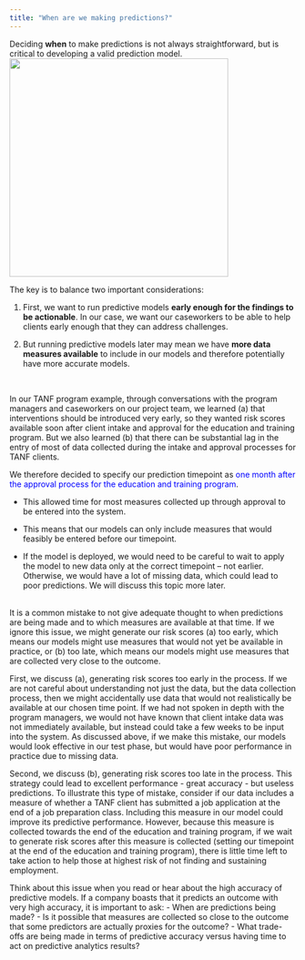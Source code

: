 ```yaml
---
title: "When are we making predictions?"
---
```


Deciding **when** to make predictions is not always straightforward, but is critical to developing a valid prediction model.
![](images/shutterstock_time.png){width="4in"}

The key is to balance two important considerations:

1.  First, we want to run predictive models **early enough for the findings to be actionable**. In our case, we want our caseworkers to be able to help clients early enough that they can address challenges.

2.  But running predictive models later may mean we have **more data measures available** to include in our models and therefore potentially have more accurate models.

\

In our TANF program example, through conversations with the program managers and caseworkers on our project team, we learned 
(a) that interventions should be introduced very early, so they wanted risk scores available soon after client intake and approval for the education and training program. But we also learned (b) that there can be substantial lag in the entry of most of data collected during the intake and approval processes for TANF clients.

We therefore decided to specify our prediction timepoint as [one month after the approval process for the education and training program]{style="color:blue"}.

-   This allowed time for most measures collected up through approval to be entered into the system.

-   This means that our models can only include measures that would feasibly be entered before our timepoint.

-   If the model is deployed, we would need to be careful to wait to apply the model to new data only at the correct timepoint -- not earlier. Otherwise, we would have a lot of missing data, which could lead to poor predictions. We will discuss this topic more later.

\
It is a common mistake to not give adequate thought to when predictions are being made and to which measures are available at that time. If we ignore this issue, we might generate our risk scores (a) too early, which means our models might use measures that would not yet be available in practice, or (b) too late, which means our models might use measures that are collected very close to the outcome. 

First, we discuss (a), generating risk scores too early in the process. If we are not careful about understanding not just the data, but the data collection process, then we might accidentally use data that would not realistically be available at our chosen time point. If we had not spoken in depth with the program managers, we would not have known that client intake data was not immediately available, but instead could take a few weeks to be input into the system. As discussed above, if we make this mistake, our models would look effective in our test phase, but would have poor performance in practice due to missing data.

Second, we discuss (b), generating risk scores too late in the process. This strategy could lead to excellent performance - great accuracy - but useless predictions. To illustrate this type of mistake, consider if our data includes a measure of whether a TANF client has submitted a job application at the end of a job preparation class. Including this measure in our model could improve its predictive performance. However, because this measure is collected towards the end of the education and training program, if we wait to generate risk scores after this measure is collected (setting our timepoint at the end of the education and training program), there is little time left to take action to help those at highest risk of not finding and sustaining employment.

Think about this issue when you read or hear about the high accuracy of predictive models. If a company boasts that it predicts an outcome with very high accuracy, it is important to ask: 
-   When are predictions being made?
-   Is it possible that measures are collected so close to the outcome that some predictors are actually proxies for the outcome?
-   What trade-offs are being made in terms of predictive accuracy versus having time to act on predictive analytics results?
